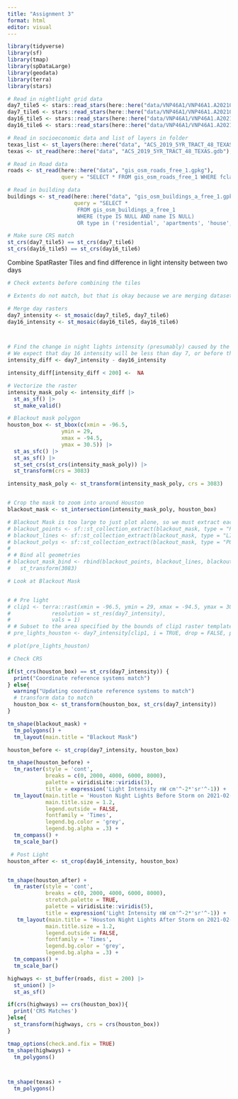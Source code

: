 ```yaml
---
title: "Assignment 3"
format: html
editor: visual
---
```


```r
library(tidyverse)
library(sf)
library(tmap)
library(spDataLarge)
library(geodata)
library(terra)
library(stars)
```

```r
# Read in nightlight grid data
day7_tile5 <- stars::read_stars(here::here("data/VNP46A1/VNP46A1.A2021038.h08v05.001.2021039064328.tif"))
day7_tile6 <- stars::read_stars(here::here("data/VNP46A1/VNP46A1.A2021038.h08v06.001.2021039064329.tif"))
day16_tile5 <- stars::read_stars(here::here("data/VNP46A1/VNP46A1.A2021047.h08v05.001.2021048091106.tif"))
day16_tile6 <- stars::read_stars(here::here("data/VNP46A1/VNP46A1.A2021047.h08v06.001.2021048091105.tif"))

# Read in socioeconomic data and list of layers in folder
texas_list <- st_layers(here::here("data", "ACS_2019_5YR_TRACT_48_TEXAS.gdb"))
texas <- st_read(here::here("data", "ACS_2019_5YR_TRACT_48_TEXAS.gdb"), layer = 'ACS_2019_5YR_TRACT_48_TEXAS')

# Read in Road data
roads <- st_read(here::here("data", "gis_osm_roads_free_1.gpkg"), 
                 query = "SELECT * FROM gis_osm_roads_free_1 WHERE fclass='motorway'")

# Read in building data
buildings <- st_read(here::here("data", "gis_osm_buildings_a_free_1.gpkg"),
                     query = "SELECT *
                      FROM gis_osm_buildings_a_free_1
                      WHERE (type IS NULL AND name IS NULL)
                      OR type in ('residential', 'apartments', 'house', 'static_caravan', 'detached')")
```

```r
# Make sure CRS match
st_crs(day7_tile5) == st_crs(day7_tile6)
st_crs(day16_tile5) == st_crs(day16_tile6)
```

Combine SpatRaster Tiles and find difference in light intensity between two days

```r
# Check extents before combining the tiles

# Extents do not match, but that is okay because we are merging datasets

# Merge day rasters 
day7_intensity <- st_mosaic(day7_tile5, day7_tile6) 
day16_intensity <- st_mosaic(day16_tile5, day16_tile6)



# Find the change in night lights intensity (presumably) caused by the storm
# We expect that day 16 intensity will be less than day 7, or before the storm
intensity_diff <- day7_intensity - day16_intensity 

intensity_diff[intensity_diff < 200] <-  NA 

# Vectorize the raster
intensity_mask_poly <- intensity_diff |> 
  st_as_sf() |> 
  st_make_valid() 
```



```r

# Blackout mask polygon
houston_box <- st_bbox(c(xmin = -96.5, 
                 ymin = 29, 
                 xmax = -94.5, 
                 ymax = 30.5)) |> 
  st_as_sfc() |> 
  st_as_sf() |> 
  st_set_crs(st_crs(intensity_mask_poly)) |> 
  st_transform(crs = 3083)

intensity_mask_poly <- st_transform(intensity_mask_poly, crs = 3083)


# Crop the mask to zoom into around Houston
blackout_mask <- st_intersection(intensity_mask_poly, houston_box) 

# Blackout Mask is too large to just plot alone, so we must extract each of the geometries we want
# blackout_points <- sf::st_collection_extract(blackout_mask, type = "POINT")
# blackout_lines <- sf::st_collection_extract(blackout_mask, type = "LINESTRING")
# blackout_polys <- sf::st_collection_extract(blackout_mask, type = "POLYGON")
# 
# # Bind all geometries
# blackout_mask_bind <- rbind(blackout_points, blackout_lines, blackout_polys) |> 
#   st_transform(3083)

# Look at Blackout Mask


# # Pre light
# clip1 <- terra::rast(xmin = -96.5, ymin = 29, xmax = -94.5, ymax = 30.5,
#             resolution = st_res(day7_intensity),
#             vals = 1) 
# # Subset to the area specified by the bounds of clip1 raster template
# pre_lights_houston <- day7_intensity[clip1, i = TRUE, drop = FALSE, proxy = FALSE]

# plot(pre_lights_houston)
```

```r
# Check CRS

if(st_crs(houston_box) == st_crs(day7_intensity)) {
  print("Coordinate reference systems match")
} else{
  warning("Updating coordinate reference systems to match")
  # transform data to match
  houston_box <- st_transform(houston_box, st_crs(day7_intensity))
}
```


```r
tm_shape(blackout_mask) +
  tm_polygons() +
  tm_layout(main.title = "Blackout Mask")

houston_before <- st_crop(day7_intensity, houston_box) 

tm_shape(houston_before) +
  tm_raster(style = 'cont',
            breaks = c(0, 2000, 4000, 6000, 8000),
            palette = viridisLite::viridis(3),
            title = expression('Light Intensity nW cm'^-2*'sr'^-1)) +
  tm_layout(main.title = 'Houston Night Lights Before Storm on 2021-02-07',
            main.title.size = 1.2,
            legend.outside = FALSE,
            fontfamily = 'Times',
            legend.bg.color = 'grey',
            legend.bg.alpha = .3) +
  tm_compass() +
  tm_scale_bar()

 # Post Light
houston_after <- st_crop(day16_intensity, houston_box)


tm_shape(houston_after) +
  tm_raster(style = 'cont',
            breaks = c(0, 2000, 4000, 6000, 8000),
            stretch.palette = TRUE,
            palette = viridisLite::viridis(5),
            title = expression('Light Intensity nW cm'^-2*'sr'^-1)) +
   tm_layout(main.title = 'Houston Night Lights After Storm on 2021-02-016',
            main.title.size = 1.2,
            legend.outside = FALSE,
            fontfamily = 'Times',
            legend.bg.color = 'grey',
            legend.bg.alpha = .3) +
  tm_compass() +
  tm_scale_bar()
```

```r

highways <- st_buffer(roads, dist = 200) |> 
  st_union() |> 
  st_as_sf() 

if(crs(highways) == crs(houston_box)){
  print('CRS Matches')
}else{
  st_transform(highways, crs = crs(houston_box))
}

tmap_options(check.and.fix = TRUE)
tm_shape(highways) +
  tm_polygons()




```

```r
tm_shape(texas) +
  tm_polygons()
```
